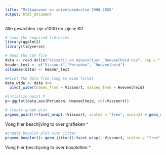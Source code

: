 ```yaml
---
title: "Melkaanvoer en zuivelproductie 2006-2020"
output: html_document
---
```


Alle gewichten zijn x1000 en zijn in KG

```r
# Load the required libraries
library(ggplot2)
library(tidyverse)

# Read the CSV file
data <- read.delim("Visserij_en_aquacultuur__hoeveelheid.csv", sep = ";")
header_text <- c("Vissoort","Perioden", "Hoeveelheid")
colnames(data) <- header_text

#Pivot the data from long to wide format
data_wide <- data %>%
  pivot_wider(names_from = Vissoort, values_from = Hoeveelheid)

#intialize point P
p<-ggplot(data,aes(Perioden, Hoeveelheid, col=Vissoort))

# Create graph plot
p+geom_point()+facet_wrap(.~Vissoort, scales = "free", ncol=2) + geom_smooth(method = 'loess', formula = 'y ~ x') + theme(legend.position = "none")

```
Voeg hier beschijving to over grafieken ^ 

```r
#create boxplot plot with jitter
p+geom_boxplot()+ geom_jitter()+facet_wrap(.~Vissoort, scales = "free", nrow= 3 ) + theme(legend.position = "none")

```
Voeg hier beschijving to over boxplotten ^ 
```r



```